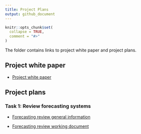 ```yaml
---
title: Project Plans
output: github_document
---
```


<!-- README.md is generated from README.Rmd. Please edit that file -->

```r
knitr::opts_chunk$set(
  collapse = TRUE,
  comment = "#>"
)
```

The folder contains links to project white paper and project plans. 

## Project white paper

- [Project white paper](https://docs.google.com/document/d/1uoHlO5Qyty6b4iBrHaEKuu426H6XOmNW82MeGei-JUU/edit?usp=sharing)

## Project plans

### Task 1: Review forecasting systems
- [Forecasting review general information](https://docs.google.com/document/d/1TauXlBlfuXEpqeghkheh3qcWvKJLALg4TFAAXQaOePo/edit?usp=sharing)

- [Forecasting review working document](https://docs.google.com/document/d/1LyjH9weXCmQYUcLBcFsBjzvFyoHi19yzqnKLbzWQga0/edit?usp=sharing)
